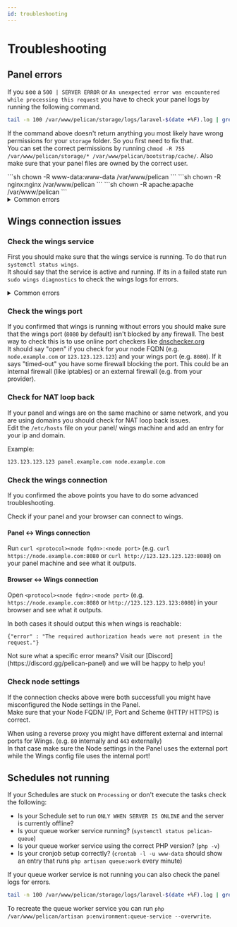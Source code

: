 ```yaml
---
id: troubleshooting
---
```



# Troubleshooting

## Panel errors

If you see a `500 | SERVER ERROR` or `An unexpected error was encountered while processing this request` you have to check your panel logs by running the following command.

```sh
tail -n 100 /var/www/pelican/storage/logs/laravel-$(date +%F).log | grep "\[$(date +%Y)"
```

If the command above doesn't return anything you most likely have wrong permissions for your `storage` folder. So you first need to fix that.  
You can set the correct permissions by running `chmod -R 755 /var/www/pelican/storage/* /var/www/pelican/bootstrap/cache/`. Also make sure that your panel files are owned by the correct user.

<Tabs groupId="webserver">
    <TabItem value='NGINX/Apache'>
        ```sh
        chown -R www-data:www-data /var/www/pelican 
        ```
    </TabItem>
    <TabItem value='Rocky Linux NGINX'>
        ```sh 
        chown -R nginx:nginx /var/www/pelican 
        ```
    </TabItem>
    <TabItem value='Rocky Linux Apache'>
        ```sh 
        chown -R apache:apache /var/www/pelican 
        ```
    </TabItem>
</Tabs>

<details>
    <summary>Common errors</summary>

    * `ErrorException: file_put_contents(_____): failed to open stream: Permission denied`: Wrong file permissions/ ownership for the panel files, see above.
    * `502 Bad Gateway Error`: Make sure that php-fpm is running and that you are using the correct php version in your webserver config.
    * `CSRF token mismatch`: Enable SSL for your Panel with HTTPS protocol scheme in the APP_URL, or set `SESSION_SECURE_COOKIE` to `false` in your `.env` file.
    * `Connection refused [tcp://_______:6379]`: Redis isn't running or isn't reachable for some other reason. (start by checking the status of the redis service: `systemctl status redis-server`)
    * `SSL: no alternative certificate subject name matches target host name '_______'`: The used SSL certificate for your panel isn't valid for your panel domain, see [this guide](./guides/ssl) for creating a new SSL certificate.
    * `General error: 8 attempt to write a readonly database`: Your `database.sqlite` has wrong file permissions and is readonly. Make sure the file is writeable and owned by the correct user.
    * `Class '_____' not found`: This usually means you are missing php extensions. Make sure [all needed extensions](./panel/getting-started#dependencies) are installed and that you are using the correct php version.
    * `Connection timed out after 5001 miliseconds for _______:8080`: Your panel can't reach wings, see the wings connection issues steps below.
</details>

## Wings connection issues

### Check the wings service

First you should make sure that the wings service is running. To do that run `systemctl status wings`.  
It should say that the service is active and running. If its in a failed state run `sudo wings diagnostics` to check the wings logs for errors.

<details>
    <summary>Common errors</summary>

    * `open /etc/letsencrypt/live/_____________/fullchain.pem: no such file or directory`: The SSL certificate for wings is missing, see [this guide](./guides/ssl) for creating a SSL certificate.
    * `Pool overlaps with other one on this address space`: You already have a docker network using the default subnet. (`172.18.0.0/16`) Change the subnet in your wings config file and use `systemctl stop wings && docker network rm pelican_nw && systemctl start wings` to apply the change.
    * `Error response from Panel: AccessDeniedHttpException: You are not authorized to access this resource. (HTTP/403)`: Your wings token is wrong, you need [update the token in your config.yml file](./wings/install#configure)
    * `Error response from Panel: _MissingResponseCode: No error response returned from API endpoint`: Your panel is not responding correctly. This usually happens when Cloudflare is blocking the connection. In that case make sure your wings ip is added to the Cloudflare firewall. If you aren't using Cloudflare it might be some other CDN/ DDoS protection service or your provider.
    * `remote: could not unmarshal response: invalid character '<' looking for beginning of value`: This is basically the same error as above: Cloudflare is blocking the connection.
</details>

### Check the wings port

If you confirmed that wings is running without errors you should make sure that the wings port (`8080` by default) isn't blocked by any firewall. The best way to check this is to use online port checkers like [dnschecker.org](https://dnschecker.org/port-scanner.php)  
It should say "open" if you check for your node FQDN (e.g. `node.example.com` or `123.123.123.123`) and your wings port (e.g. `8080`). If it says "timed-out" you have some firewall blocking the port. This could be an internal firewall (like iptables) or an external firewall (e.g. from your provider).

### Check for NAT loop back

If your panel and wings are on the same machine or same network, and you are using domains you should check for NAT loop back issues.  
Edit the `/etc/hosts` file on your panel/ wings machine and add an entry for your ip and domain.

Example:

```txt title="/etc/hosts"
123.123.123.123 panel.example.com node.example.com
```

### Check the wings connection

If you confirmed the above points you have to do some advanced troubleshooting.

Check if your panel and your browser can connect to wings.

#### Panel \<-> Wings connection

Run `curl <protocol><node fqdn>:<node port>` (e.g. `curl https://node.example.com:8080` or `curl http://123.123.123.123:8080`) on your panel machine and see what it outputs.

#### Browser \<-> Wings connection

Open `<protocol><node fqdn>:<node port>` (e.g. `https://node.example.com:8080` or `http://123.123.123.123:8080`) in your browser and see what it outputs.

In both cases it should output this when wings is reachable:
```
{"error" : "The required authorization heads were not present in the request."}
```

<Admonition type="info">
    Not sure what a specific error means?
    Visit our [Discord](https://discord.gg/pelican-panel) and we will be happy to help you!
</Admonition>

### Check node settings

If the connection checks above were both successfull you might have misconfigured the Node settings in the Panel.  
Make sure that your Node FQDN/ IP, Port and Scheme (HTTP/ HTTPS) is correct.

When using a reverse proxy you might have different external and internal ports for Wings. (e.g. `80` internally and `443` externally)  
In that case make sure the Node settings in the Panel uses the external port while the Wings config file uses the internal port!

## Schedules not running

If your Schedules are stuck on `Processing` or don't execute the tasks check the following:

* Is your Schedule set to run `ONLY WHEN SERVER IS ONLINE` and the server is currently offline?
* Is your queue worker service running? (`systemctl status pelican-queue`)
* Is your queue worker service using the correct PHP version? (`php -v`)
* Is your cronjob setup correctly? (`crontab -l -u www-data` should show an entry that runs `php artisan queue:work` every minute)

If your queue worker service is not running you can also check the panel logs for errors.

```sh
tail -n 100 /var/www/pelican/storage/logs/laravel-$(date +%F).log | grep "\[$(date +%Y)"
```

To recreate the queue worker service you can run `php /var/www/pelican/artisan p:environment:queue-service --overwrite`.
